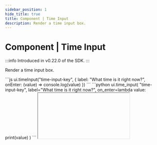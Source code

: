 ```yaml
---
sidebar_position: 1
hide_title: true
title: Component | Time Input
description: Render a time input box.
---
```




# Component | Time Input

:::info
Introduced in v0.22.0 of the SDK.
:::

Render a time input box.

<Tabs groupId="sdkLanguage">
    <TabItem value="node" label="TypeScript / JavaScript">
    ```js
    ui.timeInput("time-input-key", { 
        label: "What time is it right now?",
        onEnter: (value) => console.log(value)
    })
    ```
    </TabItem>
    <TabItem value="python" label="Python">
    ```python
    ui.time_input(
        "time-input-key",
        label="What time is it right now?",
        on_enter=lambda value: print(value)
    )
    ```
    </TabItem>
</Tabs>

<IFrame type="components-input-time" heightPx={150} />

Learn more about [working with inputs](/guides/forms).

## API reference

### Function signature

<Tabs groupId="sdkLanguage">
    <TabItem value="node" label="TypeScript / JavaScript">
    ```js
    /**
     * One of the following:
     * - A JS Date object in UTC
     * - A human readable object with hour (0-23) and minute (0-59)
     * - `null` to ignore the parameter and use the default value
     */
    type TimeInput = 
        | {
            hour: number; // 0-23
            minute: number; // 0-59
        }
        | Date // Assumes UTC for the given date
        | null

    /**
     * An object with human readable values for hour (0-23) and minute (0-59)
     */
    type TimeOutput = 
        | {
            hour: number; // 0-23
            minute: number; // 0-59
        }
        | null // Passes `null` if no date was selected

    ui.timeInput(
        id: string,
        properties: Partial<{
            label: string,
            description: string,
            required: boolean, // Default: true,
            min: TimeInput,
            max: TimeInput,
            initialValue: TimeInput, // Default: null
            validate: (value: TimeOutput) => string | void,
            onEnter: (value: TimeOutput) => void,
            style: Style | null
        }>
    )
    ```
    </TabItem>
    <TabItem value="python" label="Python">
    ```python
    TimeInputType = datetime.time | datetime.datetime | None
    TimeOutputType = datetime.time | None

    ui.time_input(
        id: str,
        *,
        label: str = None,
        description: str = None,
        required: bool = True,
        min: TimeInputType = None,
        max: TimeInputType = None,
        initial_value: TimeInputType = None,
        validate: Callable[[TimeOutputType], str | None] = None,
        on_enter: Callable[[TimeOutputType], None] = None,
        style: Style | None = None
    )
    ```
    </TabItem>
</Tabs>

### Parameters

<ParameterTemplate.Id />

<ParameterTemplate.Label componentName="time input" />

<ParameterTemplate.Description componentName="time input box" />

<ParameterTemplate.Required
    parameter="required"
    componentName="time input"
    hookName={lang => lang === "js" ? "onEnter" : "on_enter"}
/>

<Tabs groupId="sdkLanguage" className="hide_tabs">
    <TabItem value="node" label="TypeScript / JavaScript">
    #### <span className="api_parameter">properties.min</span> <span className="optional-pill">Optional</span> <span className="type-pill">TimeInput</span>
    </TabItem>
    <TabItem value="python" label="Python">
    #### <span className="api_parameter">min</span> <span className="optional-pill">Optional</span> <span className="type-pill">TimeInputType</span>
    </TabItem>
</Tabs>

The earliest time that can be selected. If not provided, there is no minimum time.

<Tabs groupId="sdkLanguage" className="hide_tabs">
    <TabItem value="node" label="TypeScript / JavaScript">
    The parameter expects either a JS Date in UTC or a human readable object with hour (0-23) and minute (0-59).

    ```js
    type TimeInput = 
        | {
            hour: number; // 0-23
            minute: number; // 0-59
        }
        | Date // Assumes UTC for the given date
        | null // Use default value (i.e. no minimum time)
    ```
    </TabItem>
    <TabItem value="python" label="Python">
    The parameter expects either a `datetime.time` or `datetime.datetime` object or `None` to ignore the parameter and use the default value.

    ```python
    TimeInputType = datetime.time | datetime.datetime | None
    ```
    </TabItem>
</Tabs>

---

<Tabs groupId="sdkLanguage" className="hide_tabs">
    <TabItem value="node" label="TypeScript / JavaScript">
    #### <span className="api_parameter">properties.max</span> <span className="optional-pill">Optional</span> <span className="type-pill">TimeInput</span>
    </TabItem>
    <TabItem value="python" label="Python">
    #### <span className="api_parameter">max</span> <span className="optional-pill">Optional</span> <span className="type-pill">TimeInputType</span>
    </TabItem>
</Tabs>

The latest time that can be selected. If not provided, there is no maximum time.

<Tabs groupId="sdkLanguage" className="hide_tabs">
    <TabItem value="node" label="TypeScript / JavaScript">
    The parameter expects either a JS Date in UTC or a human readable object with hour (0-23) and minute (0-59).

    ```js
    type TimeInput = 
        | {
            hour: number; // 0-23
            minute: number; // 0-59
        }
        | Date // Assumes UTC for the given date
        | null // Use default value (i.e. no maximum time)
    ```
    </TabItem>
    <TabItem value="python" label="Python">
    The parameter expects either a `datetime.time` or `datetime.datetime` object or `None` to ignore the parameter and use the default value.

    ```python
    TimeInputType = datetime.time | datetime.datetime | None
    ```
    </TabItem>
</Tabs>

---

<Tabs groupId="sdkLanguage" className="hide_tabs">
    <TabItem value="node" label="TypeScript / JavaScript">
    #### <span className="api_parameter">properties.initialValue</span> <span className="optional-pill">Optional</span> <span className="type-pill">TimeInput</span>
    </TabItem>
    <TabItem value="python" label="Python">
    #### <span className="api_parameter">initial_value</span> <span className="optional-pill">Optional</span> <span className="type-pill">TimeInputType</span>
    </TabItem>
</Tabs>

The initial value to set for the date input. If not provided, the date input will be empty initially.

<Tabs groupId="sdkLanguage" className="hide_tabs">
    <TabItem value="node" label="TypeScript / JavaScript">
    The parameter expects either a JS Date in UTC or a human readable object with hour (0-23) and minute (0-59).

    ```js
    type TimeInput = 
        | {
            hour: number; // 0-23
            minute: number; // 0-59
        }
        | Date // Assumes UTC for the given date
        | null // Use default value (i.e. no initial value)
    ```
    </TabItem>
    <TabItem value="python" label="Python">
    The parameter expects either a `datetime.time` or `datetime.datetime` object or `None` to ignore the parameter and use the default value.

    ```python
    TimeInputType = datetime.time | datetime.datetime | None
    ```
    </TabItem>
</Tabs>

---

<Tabs groupId="sdkLanguage" className="hide_tabs">
    <TabItem value="node" label="TypeScript / JavaScript">
    #### <span className="api_parameter">properties.validate</span> <span className="optional-pill">Optional</span> <span className="type-pill">(value: TimeOutput) => string | void</span>
    </TabItem>
    <TabItem value="python" label="Python">
    #### <span className="api_parameter">validate</span> <span className="optional-pill">Optional</span> <span className="type-pill">Callable[[TimeOutputType], str | None]</span>
    </TabItem>
</Tabs>

Supply a custom function to validate the time input.

<Tabs groupId="sdkLanguage" className="hide_tabs">
    <TabItem value="node" label="TypeScript / JavaScript">
    The validator will be passed an object with the following properties:

    ```js
    type TimeOutput = 
        | {
            hour: number; // 0-23
            minute: number; // 0-59
        }
        | null // Passes `null` if no time was selected
    ```
    </TabItem>
    <TabItem value="python" label="Python">
    The validator will be passed a `datetime.time` variable with the selected time or `None` if no time was selected.

    ```python
    TimeOutputType = datetime.time | None
    ```
    </TabItem>
</Tabs>

---

<Tabs groupId="sdkLanguage" className="hide_tabs">
    <TabItem value="node" label="TypeScript / JavaScript">
    #### <span className="api_parameter">properties.onEnter</span> <span className="optional-pill">Optional</span> <span className="type-pill">(value: TimeOutput) => void</span>
    </TabItem>
    <TabItem value="python" label="Python">
    #### <span className="api_parameter">on_enter</span> <span className="optional-pill">Optional</span> <span className="type-pill">Callable[[TimeOutputType], None]</span>
    </TabItem>
</Tabs>

Supply a callback function that is called when the user presses enter while the time input is focused.

<Tabs groupId="sdkLanguage" className="hide_tabs">
    <TabItem value="node" label="TypeScript / JavaScript">
    The callback will be passed an object with the following properties:

    ```js
    type TimeOutput = 
        | {
            hour: number; // 0-23
            minute: number; // 0-59
        }
        | null // Passes `null` if no time was selected
    ```
    </TabItem>
    <TabItem value="python" label="Python">
    The callback will be passed a `datetime.time` variable with the selected time or `None` if no time was selected.

    ```python
    TimeOutputType = datetime.time | None
    ```
    </TabItem>
</Tabs>
---

<ParameterTemplate.Style />